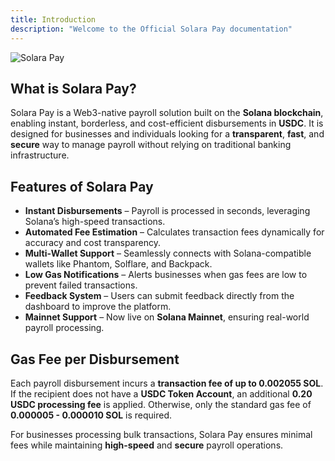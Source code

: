 ```yaml
---
title: Introduction
description: "Welcome to the Official Solara Pay documentation"
---
```


<img src="/images/hero-dark.png" alt="Solara Pay" />

## **What is Solara Pay?**

Solara Pay is a Web3-native payroll solution built on the **Solana blockchain**, enabling instant, borderless, and cost-efficient disbursements in **USDC**. It is designed for businesses and individuals looking for a **transparent**, **fast**, and **secure** way to manage payroll without relying on traditional banking infrastructure.

## **Features of Solara Pay**

- **Instant Disbursements** – Payroll is processed in seconds, leveraging Solana’s high-speed transactions.
- **Automated Fee Estimation** – Calculates transaction fees dynamically for accuracy and cost transparency.
- **Multi-Wallet Support** – Seamlessly connects with Solana-compatible wallets like Phantom, Solflare, and Backpack.
- **Low Gas Notifications** – Alerts businesses when gas fees are low to prevent failed transactions.
- **Feedback System** – Users can submit feedback directly from the dashboard to improve the platform.
- **Mainnet Support** – Now live on **Solana Mainnet**, ensuring real-world payroll processing.

## **Gas Fee per Disbursement**

Each payroll disbursement incurs a **transaction fee of up to 0.002055 SOL**. If the recipient does not have a **USDC Token Account**, an additional **0.20 USDC processing fee** is applied. Otherwise, only the standard gas fee of **0.000005 - 0.000010 SOL** is required.

For businesses processing bulk transactions, Solara Pay ensures minimal fees while maintaining **high-speed** and **secure** payroll operations.
